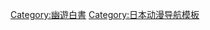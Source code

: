 {{Navbox
| name  = 幽游白书
| title = [[幽遊白書]]（作者：[[冨㭴义博]]）
| state = {{{state|autocollapse}}}
| style = width: {{{width|}}};
| listclass = hlist

| group1 = 登场角色
| list1 =
*[[幽遊白書角色列表]]（浦飯幽助·桑原和真·藏馬·[[飛影 (幽遊白書)|飛影]]）

|group2 = 主题曲
|list2 =
*[[微笑的爆弹]]
*[[做不完的作业]]
*[[再见 bye bye]]
*[[不平衡之吻]]
*[[当太阳再度闪耀时]]
*[[幻想年代]]

|group3 = 游戏
|list3 =
*[[幽游白書 魔強統一戰|魔強統一戰]]

| below  = 
{{Icon|Category}} '''[[:Category:幽遊白書|分类]]'''

}}<noinclude>
{{collapsible option}}
{{DEFAULTSORT:Yu Yu Hakusho}}
[[Category:幽遊白書]]
[[Category:日本动漫导航模板]]

</noinclude>